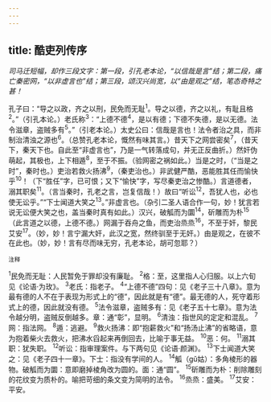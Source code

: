 ```yaml
---
---
---
```

title: 酷吏列传序
---



*司马迁短幅，却作三段文字：第一段，引孔老本论，“以信哉是言”结；第二段，痛亡秦密网，“以非虚言也”结；第三段，颂汉兴尚宽，以“由是观之”结，笔态奇特之甚！*

孔子曰：“导之以政，齐之以刑，民免而无耻<sup>1</sup>。导之以德，齐之以礼，有耻且格<sup>2</sup>。”（引孔本论。）老氏称<sup>3</sup>：“上德不德<sup>4</sup>，是以有德；下德不失德，是以无德。法令滋章，盗贼多有<sup>5</sup>。”（引老本论。）太史公曰：信哉是言也！法令者治之具，而非制治清浊之源也<sup>6</sup>。（总赞孔老本论，慨然有味其言。）昔天下之网尝密矣<sup>7</sup>，（昔天下，秦天下也。自此至“非虚言也”，乃是一气转落成句，并无正反曲折。）然奸伪萌起，其极也，上下相遁<sup>8</sup>，至于不振。（验网密之祸如此。）当是之时，（“当是之时”，秦时也。）吏治若救火扬沸<sup>9</sup>，（秦吏治也。）非武健严酷，恶能胜其任而愉快乎<sup>10</sup>！（下“胜任”字，已可恨；又下“愉快”字，写尽秦吏治之惨酷。）言道德者，溺其职矣<sup>11</sup>。（言当秦时，孔老之言，岂复信哉！）故曰“听讼<sup>12</sup>，吾犹人也，必也使无讼乎。”“下士闻道大笑之<sup>13</sup>。”非虚言也。（杂引二圣人语合作一句，妙！犹言若说无讼便大笑之也，盖当秦时真有如此。）汉兴，破觚而为圜<sup>14</sup>，斫雕而为朴<sup>15</sup>（此言道之以德，上德不德。）网漏于吞舟之鱼，而吏治烝烝<sup>16</sup>，不至于奸，黎民艾安<sup>17</sup>。（妙，妙！言宁漏大奸，此汉之宽，然终驯至于无奸。）由是观之，在彼不在此也。（妙，妙！言有尽而味无穷，孔老本论，胡可忽耶？）

<sup>注释</sup>

<sup>1</sup>民免而无耻：人民暂免于罪却没有廉耻。
<sup>2</sup>格：至，这里指人心归服。以上六旬见《论语·为玫》。
<sup>3</sup>老氏：指老子。
<sup>4</sup>“上德不德”四句：见《老子三十八章》。意为最有德的人不在于表现为形式上的“德”，因此就是有“德”。最无德的人，死守着形式上的德，因此就没有德。
<sup>5</sup>法令滋章，盗贼多有：见《老子五十七章》。意为法令越分明，盗贼反倒越多。章：通“彰”，显明。
<sup>6</sup>清浊：指世风的定定和混乱。
<sup>7</sup>网：指法网。
<sup>8</sup>遁：逃避。
<sup>9</sup>救火扬沸：即“抱薪救火”和“扬汤止沸”的省略语，意为抱着柴火去救火，把沸水舀起来再倒回去，比喻于事无益。
<sup>10</sup>恶：何。
<sup>11</sup>溺其职：犹失职。
<sup>12</sup>听讼：指审理案件。与下两句见《论语·颜渊》。
<sup>13</sup>下士闻道大笑之：见《老子四十一章》。下士：指没有学间的人。
<sup>14</sup>觚（gǔ姑）：多角棱形的器物。破觚而为圜：意即磨掉棱角改为圆的。面：通“圆”。
<sup>15</sup>斫雕而为朴：削除雕刻的花纹变为质朴的。喻把苛细的条文变为简明的法令。
<sup>16</sup>烝烝：盛美。
<sup>17</sup>艾安：平安。